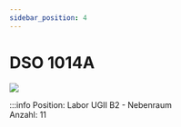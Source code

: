 ```yaml
---
sidebar_position: 4
---
```


# DSO 1014A

[![](/image/Labore/B5/Messgeraete/Agilent/agiltent_dso_1014a_min.webp)](/image/Labore/B5/Messgeraete/Agilent/agiltent_dso_1014a.webp)
 

:::info
Position:   Labor UGII B2 - Nebenraum\
Anzahl:     11